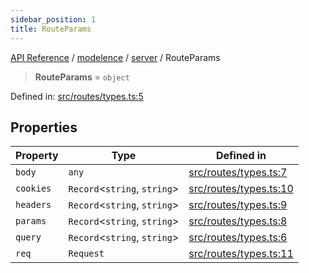 ```yaml
---
sidebar_position: 1
title: RouteParams
---
```


[API Reference](/api-reference/modelence/server/type-aliases/../../../index) / [modelence](/api-reference/modelence/server/type-aliases/../../index) / [server](/api-reference/modelence/server/type-aliases/../index) / RouteParams

> **RouteParams** = `object`

Defined in: [src/routes/types.ts:5](https://github.com/modelence/modelence/blob/21300850024534c8cf6d8f0eeb2ddb6fe60dad37/packages/modelence/src/routes/types.ts#L5)

## Properties

| Property | Type | Defined in |
| ------ | ------ | ------ |
| <a id="body"></a> `body` | `any` | [src/routes/types.ts:7](https://github.com/modelence/modelence/blob/21300850024534c8cf6d8f0eeb2ddb6fe60dad37/packages/modelence/src/routes/types.ts#L7) |
| <a id="cookies"></a> `cookies` | `Record`\<`string`, `string`\> | [src/routes/types.ts:10](https://github.com/modelence/modelence/blob/21300850024534c8cf6d8f0eeb2ddb6fe60dad37/packages/modelence/src/routes/types.ts#L10) |
| <a id="headers"></a> `headers` | `Record`\<`string`, `string`\> | [src/routes/types.ts:9](https://github.com/modelence/modelence/blob/21300850024534c8cf6d8f0eeb2ddb6fe60dad37/packages/modelence/src/routes/types.ts#L9) |
| <a id="params"></a> `params` | `Record`\<`string`, `string`\> | [src/routes/types.ts:8](https://github.com/modelence/modelence/blob/21300850024534c8cf6d8f0eeb2ddb6fe60dad37/packages/modelence/src/routes/types.ts#L8) |
| <a id="query"></a> `query` | `Record`\<`string`, `string`\> | [src/routes/types.ts:6](https://github.com/modelence/modelence/blob/21300850024534c8cf6d8f0eeb2ddb6fe60dad37/packages/modelence/src/routes/types.ts#L6) |
| <a id="req"></a> `req` | `Request` | [src/routes/types.ts:11](https://github.com/modelence/modelence/blob/21300850024534c8cf6d8f0eeb2ddb6fe60dad37/packages/modelence/src/routes/types.ts#L11) |
